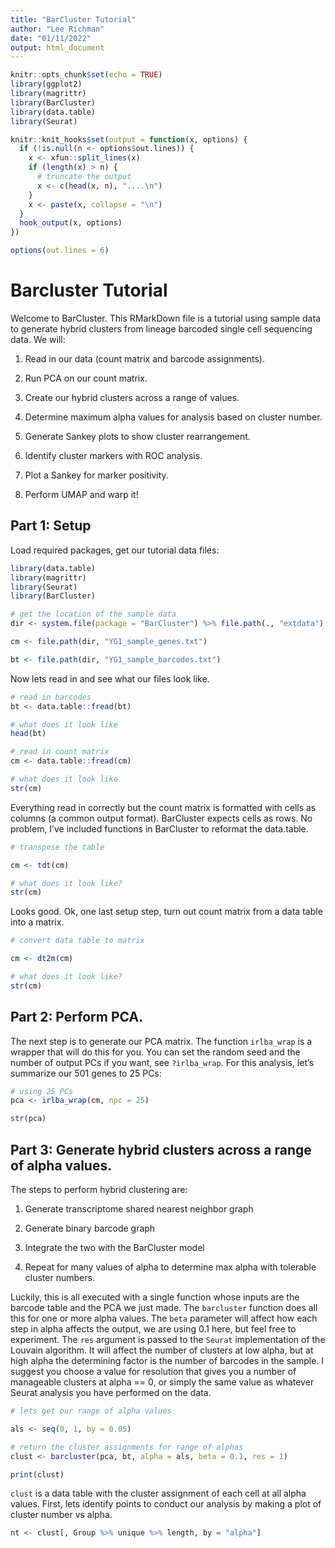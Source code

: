 ```yaml
---
title: "BarCluster Tutorial"
author: "Lee Richman"
date: "01/11/2022"
output: html_document
---
```


```r

knitr::opts_chunk$set(echo = TRUE)
library(ggplot2)
library(magrittr)
library(BarCluster)
library(data.table)
library(Seurat)

knitr::knit_hooks$set(output = function(x, options) {
  if (!is.null(n <- options$out.lines)) {
    x <- xfun::split_lines(x)
    if (length(x) > n) {
      # truncate the output
      x <- c(head(x, n), "....\n")
    }
    x <- paste(x, collapse = "\n")
  }
  hook_output(x, options)
})

options(out.lines = 6)

```

# Barcluster Tutorial

Welcome to BarCluster. This RMarkDown file is a tutorial using sample data to generate hybrid clusters from lineage barcoded single cell sequencing data. We will:

  1. Read in our data (count matrix and barcode assignments).

  2. Run PCA on our count matrix.

  3. Create our hybrid clusters across a range of values.

  4. Determine maximum alpha values for analysis based on cluster number.

  5. Generate Sankey plots to show cluster rearrangement.

  6. Identify cluster markers with ROC analysis.

  7. Plot a Sankey for marker positivity.

  7. Perform UMAP and warp it!


## Part 1: Setup

Load required packages, get our tutorial data files:

```r

library(data.table)
library(magrittr)
library(Seurat)
library(BarCluster)

# get the location of the sample data
dir <- system.file(package = "BarCluster") %>% file.path(., "extdata")

cm <- file.path(dir, "YG1_sample_genes.txt")

bt <- file.path(dir, "YG1_sample_barcodes.txt")

```

Now lets read in and see what our files look like.

```r

# read in barcodes
bt <- data.table::fread(bt)

# what does it look like
head(bt)

# read in count matrix
cm <- data.table::fread(cm)

# what does it look like
str(cm)

```

Everything read in correctly but the count matrix is formatted with cells as columns (a common output format). BarCluster expects cells as rows. No problem, I've included functions in BarCluster to reformat the data.table.

```r

# transpose the table

cm <- tdt(cm)

# what does it look like?
str(cm)

```

Looks good. Ok, one last setup step, turn out count matrix from a data table into a matrix.

```r

# convert data table to matrix

cm <- dt2m(cm)

# what does it look like?
str(cm)

```

## Part 2: Perform PCA.

The next step is to generate our PCA matrix. The function `irlba_wrap` is a wrapper that will do this for you. You can set the random seed and the number of output PCs if you want, see `?irlba_wrap`. For this analysis, let's summarize our 501 genes to 25 PCs:

```r
# using 25 PCs
pca <- irlba_wrap(cm, npc = 25)

str(pca)

```

## Part 3: Generate hybrid clusters across a range of alpha values.

The steps to perform hybrid clustering are:

  1. Generate transcriptome shared nearest neighbor graph

  2. Generate binary barcode graph

  3. Integrate the two with the BarCluster model

  4. Repeat for many values of alpha to determine max alpha with tolerable cluster numbers.

Luckily, this is all executed with a single function whose inputs are the barcode table and the PCA we just made. The `barcluster` function does all this for one or more alpha values. The `beta` parameter will affect how each step in alpha affects the output, we are using 0.1 here, but feel free to experiment. The `res` argument is passed to the `Seurat` implementation of the Louvain algorithm. It will affect the number of clusters at low alpha, but at high alpha the determining factor is the number of barcodes in the sample. I suggest you choose a value for resolution that gives you a number of manageable clusters at alpha == 0, or simply the same value as whatever Seurat analysis you have performed on the data.

```r

# lets get our range of alpha values

als <- seq(0, 1, by = 0.05)

# return the cluster assignments for range of alphas
clust <- barcluster(pca, bt, alpha = als, beta = 0.1, res = 1)

print(clust)

```

`clust` is a data table with the cluster assignment of each cell at all alpha values. First, lets identify points to conduct our analysis by making a plot of cluster number vs alpha.

```r

nt <- clust[, Group %>% unique %>% length, by = "alpha"]


```
